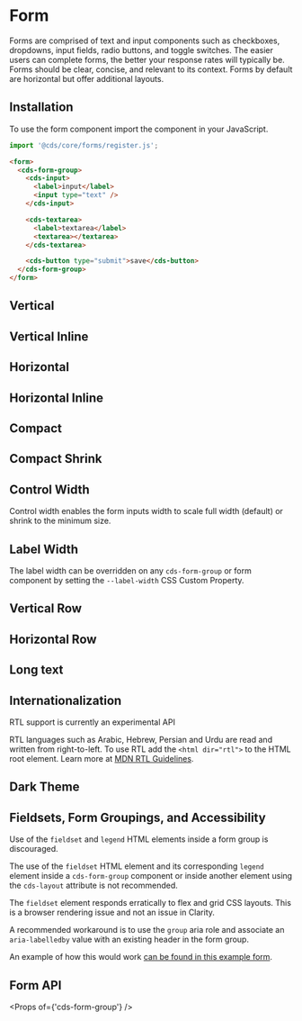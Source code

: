 
<Meta title="Forms/Getting Started" />

# Form

Forms are comprised of text and input components such as checkboxes, dropdowns,
input fields, radio buttons, and toggle switches. The easier users can complete
forms, the better your response rates will typically be. Forms should be clear,
concise, and relevant to its context. Forms by default are horizontal but offer
additional layouts.

## Installation

To use the form component import the component in your JavaScript.

```typescript
import '@cds/core/forms/register.js';
```

```html
<form>
  <cds-form-group>
    <cds-input>
      <label>input</label>
      <input type="text" />
    </cds-input>

    <cds-textarea>
      <label>textarea</label>
      <textarea></textarea>
    </cds-textarea>

    <cds-button type="submit">save</cds-button>
  </cds-form-group>
</form>
```

## Vertical

<Preview>
  <Story id="stories-forms--vertical" />
</Preview>

## Vertical Inline

<Preview>
  <Story id="stories-forms--vertical-inline" />
</Preview>

## Horizontal

<Preview>
  <Story id="stories-forms--horizontal" />
</Preview>

## Horizontal Inline

<Preview>
  <Story id="stories-forms--horizontal-inline" />
</Preview>

## Compact

<Preview>
  <Story id="stories-forms--compact" />
</Preview>

## Compact Shrink

<Preview>
  <Story id="stories-forms--compact-shrink" />
</Preview>

## Control Width

Control width enables the form inputs width to scale full width (default) or shrink
to the minimum size.

<Preview>
  <Story id="stories-forms--control-width" />
</Preview>

## Label Width

The label width can be overridden on any `cds-form-group` or form component by setting the `--label-width` CSS Custom Property.

<Preview>
  <Story id="stories-forms--label-width" />
</Preview>

## Vertical Row

<Preview>
  <Story id="stories-forms--vertical-row" />
</Preview>

## Horizontal Row

<Preview>
  <Story id="stories-forms--horizontal-row" />
</Preview>

## Long text

<Preview>
  <Story id="stories-forms--long-text" />
</Preview>

## Internationalization

<cds-alert status="warning">RTL support is currently an experimental API</cds-alert>

RTL languages such as Arabic, Hebrew, Persian and Urdu are read and written from right-to-left.
To use RTL add the `<html dir="rtl">` to the HTML root element. Learn more at
[MDN RTL Guidelines](https://developer.mozilla.org/en-US/docs/Mozilla/Developer_guide/RTL_Guidelines).

<Preview>
  <Story id="stories-forms--internationalization" />
</Preview>

## Dark Theme

<Preview>
  <Story id="stories-forms--dark-theme" />
</Preview>

## Fieldsets, Form Groupings, and Accessibility

<cds-alert status="danger">Use of the `fieldset` and `legend` HTML elements inside a form group is discouraged.</cds-alert>

The use of the `fieldset` HTML element and its corresponding `legend` element inside a `cds-form-group` component or inside another element using the `cds-layout` attribute is not recommended.

The `fieldset` element responds erratically to flex and grid CSS layouts. This is a browser rendering issue and not an issue in Clarity.

A recommended workaround is to use the `group` aria role and associate an `aria-labelledby` value with an existing header in the form group.

An example of how this would work <a href="iframe.html?id=stories-forms--checkout-form&viewMode=story" target="_blank">
can be found in this example form</a>.

## Form API

<Props of={'cds-form-group'} />
